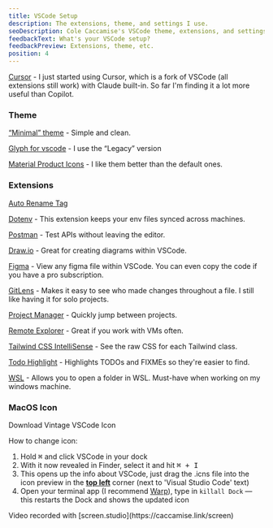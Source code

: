 ```yaml
---
title: VSCode Setup
description: The extensions, theme, and settings I use.
seoDescription: Cole Caccamise's VSCode theme, extensions, and settings.
feedbackText: What's your VSCode setup?
feedbackPreview: Extensions, theme, etc.
position: 4
---
```


[Cursor](https://caccamise.link/cursor) - I just started using Cursor, which is a fork of VSCode (all extensions still work) with Claude built-in. So far I'm finding it a lot more useful than Copilot.

### Theme

[“Minimal” theme](https://vscodethemes.com/e/nichabosh.minimal/minimal) - Simple and clean.

[Glyph for vscode](https://marketplace.visualstudio.com/items?itemName=lewxdev.vscode-glyph) - I use the “Legacy” version

[Material Product Icons](https://marketplace.visualstudio.com/items?itemName=PKief.material-product-icons) - I like them better than the default ones.

### Extensions

[Auto Rename Tag](https://marketplace.visualstudio.com/items?itemName=formulahendry.auto-rename-tag)

[Dotenv](https://marketplace.visualstudio.com/items?itemName=dotenv.dotenv-vscode) - This extension keeps your env files synced across machines.

[Postman](https://marketplace.visualstudio.com/items?itemName=Postman.postman-for-vscode) - Test APIs without leaving the editor.

[Draw.io](https://marketplace.visualstudio.com/items?itemName=hediet.vscode-drawio) - Great for creating diagrams within VSCode.

[Figma](https://marketplace.visualstudio.com/items?itemName=figma.figma-vscode-extension) - View any figma file within VSCode. You can even copy the code if you have a pro subscription.

[GitLens](https://marketplace.visualstudio.com/items?itemName=eamodio.gitlens) - Makes it easy to see who made changes throughout a file. I still like having it for solo projects.

[Project Manager](https://marketplace.visualstudio.com/items?itemName=alefragnani.project-manager) - Quickly jump between projects.

[Remote Explorer](https://marketplace.visualstudio.com/items?itemName=ms-vscode.remote-explorer) - Great if you work with VMs often.

[Tailwind CSS IntelliSense](https://marketplace.visualstudio.com/items?itemName=bradlc.vscode-tailwindcss) - See the raw CSS for each Tailwind class.

[Todo Highlight](https://marketplace.visualstudio.com/items?itemName=wayou.vscode-todo-highlight) - Highlights TODOs and FIXMEs so they're easier to find.

[WSL](https://marketplace.visualstudio.com/items?itemName=ms-vscode-remote.remote-wsl) - Allows you to open a folder in WSL. Must-have when working on my windows machine.

### MacOS Icon

<Link
  className="btn btn-contrast w-fit text-app-bg"
  href="https://colecaccamise.s3.amazonaws.com/stack/vscode/vintage-vscode.icns"
>
  <span className="text-app-bg">Download Vintage VSCode Icon</span>
</Link>

How to change icon:

1. Hold <kbd>⌘</kbd> and click VSCode in your dock
2. With it now revealed in Finder, select it and hit <kbd>⌘ + I</kbd>
3. This opens up the info about VSCode, just drag the .icns file into the icon preview in the <b><u>top left</u></b> corner (next to 'Visual Studio Code' text)
4. Open your terminal app (I recommend [Warp](https://caccamise.link/warp)), type in `killall Dock` — this restarts the Dock and shows the updated icon

<VideoPlayer url="https://colecaccamise.s3.amazonaws.com/stack/vscode/vscode.mp4" />

<span className="text-sm">
  Video recorded with [screen.studio](https://caccamise.link/screen)
</span>
